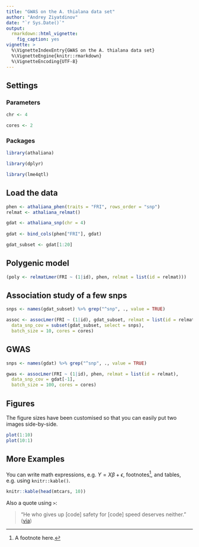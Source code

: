 ```yaml
---
title: "GWAS on the A. thialana data set"
author: "Andrey Ziyatdinov"
date: "`r Sys.Date()`"
output:
  rmarkdown::html_vignette:
    fig_caption: yes
vignette: >
  %\VignetteIndexEntry{GWAS on the A. thialana data set}
  %\VignetteEngine{knitr::rmarkdown}
  %\VignetteEncoding{UTF-8}
---
```


## Settings

### Parameters

```r
chr <- 4

cores <- 2
```

### Packages

```r
library(athaliana)

library(dplyr)

library(lme4qtl)
```

## Load the data

```r
phen <- athaliana_phen(traits = "FRI", rows_order = "snp")
relmat <- athaliana_relmat()
```

```r
gdat <- athaliana_snp(chr = 4)
  
gdat <- bind_cols(phen["FRI"], gdat)

gdat_subset <- gdat[1:20]
```

## Polygenic model

```r
(poly <- relmatLmer(FRI ~ (1|id), phen, relmat = list(id = relmat)))
```

## Association study of a few snps

```r
snps <- names(gdat_subset) %>% grep("^snp", ., value = TRUE)

assoc <- assocLmer(FRI ~ (1|id), gdat_subset, relmat = list(id = relmat), 
  data_snp_cov = subset(gdat_subset, select = snps), 
  batch_size = 10, cores = cores)
```


## GWAS

```r
snps <- names(gdat) %>% grep("^snp", ., value = TRUE)

gwas <- assocLmer(FRI ~ (1|id), phen, relmat = list(id = relmat), 
  data_snp_cov = gdat[-1],
  batch_size = 100, cores = cores)
```


## Figures

The figure sizes have been customised so that you can easily put two images side-by-side. 

```r
plot(1:10)
plot(10:1)
```

## More Examples

You can write math expressions, e.g. $Y = X\beta + \epsilon$, footnotes^[A footnote here.], and tables, e.g. using `knitr::kable()`.

```r
knitr::kable(head(mtcars, 10))
```

Also a quote using `>`:

> "He who gives up [code] safety for [code] speed deserves neither."
([via](https://twitter.com/hadleywickham/status/504368538874703872))
